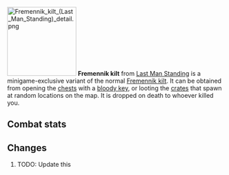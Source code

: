 {{Infobox Item
|name = Fremennik kilt
|image = [[File:Fremennik kilt (Last Man Standing).png]]
|release = [[11 April]] [[2019]]
|update = Last Man Standing Beta and Splashing Restrictions  # TODO: Update this
|members = No
|quest = No
|tradeable = No
|placeholder = No
|equipable = Yes
|stackable = No
|noteable = Yes
|options = Wield, Drop   # TODO: Update this
|examine = A kilt worn by the mightiest of Fremennik warriors.
|value = 10
|alchable = No
|weight = 3.0
|id = 27177
}}
[[File:Fremennik kilt (Last Man Standing) detail.png|160px|left]]
'''Fremennik kilt''' from [[Last Man Standing]] is a minigame-exclusive variant of the normal [[Fremennik kilt]]. It can be obtained from opening the [[Chest (Last Man Standing)|chests]] with a [[bloody key]], or looting the [[Crate (Last Man Standing)|crates]] that spawn at random locations on the map. It is dropped on death to whoever killed you.

==Combat stats==
{{Infobox Bonuses
|astab = 0
|aslash = 0
|acrush = 0
|amagic = -21
|arange = -7
|dstab = 11
|dslash = 10
|dcrush = 10
|dmagic = -4
|drange = 10
|str = 1
|rstr = 0
|mdmg = 0
|prayer = 0
|slot = legs
|image = [[File:Fremennik kilt equipped male.png|160px]]
|altimage = [[File:Fremennik kilt equipped female.png|160px]]
}}



==Changes==
# TODO: Update this
{{Subject changes header}}
{{Subject changes
|date = 4 August 2016
|update = Last Man Standing
|change = The item was made fully available with the release of Last Man Standing.
}}
{{Subject changes footer}}

{{Last Man Standing In-game Items}}